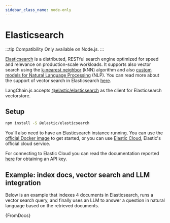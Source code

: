 ```yaml
---
sidebar_class_name: node-only
---
```


# Elasticsearch

:::tip Compatibility
Only available on Node.js.
:::

[Elasticsearch](https://github.com/elastic/elasticsearch) is a distributed, RESTful search engine optimized for speed and relevance on production-scale workloads. It supports also vector search using the [k-nearest neighbor](https://en.wikipedia.org/wiki/K-nearest_neighbors_algorithm) (kNN) algorithm and also [custom models for Natural Language Processing](https://www.elastic.co/blog/how-to-deploy-nlp-text-embeddings-and-vector-search) (NLP).
You can read more about the support of vector search in Elasticsearch [here](https://www.elastic.co/guide/en/elasticsearch/reference/current/knn-search.html).

LangChain.js accepts [@elastic/elasticsearch](https://github.com/elastic/elasticsearch-js) as the client for Elasticsearch vectorstore.

## Setup

```bash npm2yarn
npm install -S @elastic/elasticsearch
```

You'll also need to have an Elasticsearch instance running.
You can use the [official Docker image](https://www.elastic.co/guide/en/elasticsearch/reference/current/docker.html) to get started, or you can use [Elastic Cloud](https://www.elastic.co/cloud/), Elastic's official cloud service.

For connecting to Elastic Cloud you can read the documentation reported [here](https://www.elastic.co/guide/en/kibana/current/api-keys.html) for obtaining an API key.

## Example: index docs, vector search and LLM integration

Below is an example that indexes 4 documents in Elasticsearch,
runs a vector search query, and finally uses an LLM to answer a question in natural language
based on the retrieved documents.


<CodeBlock language="typescript">{FromDocs}</CodeBlock>
